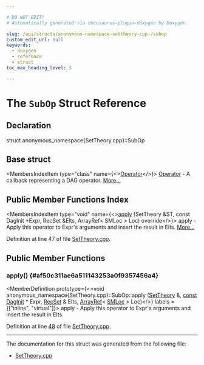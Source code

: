 ```yaml
---

# DO NOT EDIT!
# Automatically generated via docusaurus-plugin-doxygen by Doxygen.

slug: /api/structs/anonymous-namespace-settheory-cpp-/subop
custom_edit_url: null
keywords:
  - doxygen
  - reference
  - struct
toc_max_heading_level: 3

---
```





# The `SubOp` Struct Reference

<DoxygenPage pluginConfig={pluginConfig}>



## Declaration

<CodeBlock>struct anonymous_namespace{SetTheory.cpp}::SubOp</CodeBlock>

## Base struct

<MembersIndex>

<MembersIndexItem
  type="class"
  name={<><a href="/docs/api/classes/llvm/settheory/operator">Operator</a></>}>
<a href="/docs/api/classes/llvm/settheory/operator">Operator</a> - A callback representing a DAG operator. <a href="/docs/api/classes/llvm/settheory/operator/#details">More...</a>
</MembersIndexItem>

</MembersIndex>

## Public Member Functions Index

<MembersIndex>

<MembersIndexItem
  type="void"
  name={<><a href="#af50c311ae6a511143253a0f9357456a4">apply</a> (SetTheory &amp;ST, const DagInit &#42;Expr, RecSet &amp;Elts, ArrayRef&lt; SMLoc &gt; Loc) override</>}>
apply - Apply this operator to Expr&#39;s arguments and insert the result in Elts. <a href="#af50c311ae6a511143253a0f9357456a4">More...</a>
</MembersIndexItem>

</MembersIndex>


Definition at line 47 of file <a href="/docs/api/files/lib/lib/tablegen/settheory-cpp">SetTheory.cpp</a>.

<SectionDefinition>

## Public Member Functions

### apply() {#af50c311ae6a511143253a0f9357456a4}

<MemberDefinition
  prototype={<>void anonymous&#95;namespace&#123;SetTheory.cpp&#125;::SubOp::apply (<a href="/docs/api/classes/llvm/settheory">SetTheory</a> &amp;, <a href="/docs/api/files/lib/lib/target/lib/target/aarch64/aarch64promoteconstant-cpp/#a90f8350fecae261c25be85d38b451bff">const</a> <a href="/docs/api/classes/llvm/daginit">DagInit</a> &#42; Expr, <a href="/docs/api/namespaces/anonymous-settheory-cpp-/#a7bb4cdf28f18d7ab5d42f0ab3f7e32f4">RecSet</a> &amp; Elts, <a href="/docs/api/classes/llvm/arrayref">ArrayRef</a>&lt; <a href="/docs/api/classes/llvm/smloc">SMLoc</a> &gt; Loc)</>}
  labels = {["inline", "virtual"]}>
apply - Apply this operator to Expr&#39;s arguments and insert the result in Elts.

Definition at line <a href="/docs/api/files/lib/lib/tablegen/settheory-cpp/#l00048">48</a> of file <a href="/docs/api/files/lib/lib/tablegen/settheory-cpp">SetTheory.cpp</a>.
</MemberDefinition>

</SectionDefinition>

<hr/>

The documentation for this struct was generated from the following file:

<ul>
<li><a href="/docs/api/files/lib/lib/tablegen/settheory-cpp">SetTheory.cpp</a></li>
</ul>

</DoxygenPage>
